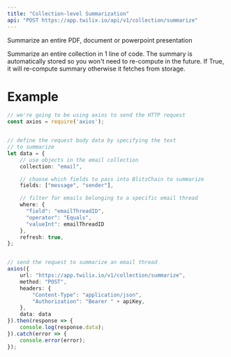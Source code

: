 ```yaml
---
title: "Collection-level Summarization"
api: "POST https://app.twilix.io/api/v1/collection/summarize"
---
```


Summarize an entire PDF, document or powerpoint presentation


<Snippet file="installation.mdx" />
Summarize an entire collection in 1 line of code. The summary is automatically stored so you won't need to re-compute in the 
future.

<Snippet file="param-collection.mdx" />
<Snippet file="param-fields.mdx" />
<Snippet file="param-where.mdx" />
<ParamField body="refresh" type="boolean">
  If True, it will re-compute summary otherwise it fetches from storage.
</ParamField>

<Snippet file="header-application-type.mdx" />


# Example
```typescript collection-summarization.ts
// we're going to be using axios to send the HTTP request
const axios = require('axios');


// define the request body data by specifying the text
// to summarize
let data = {
    // use objects in the email collection
    collection: "email",

    // choose which fields to pass into BlitzChain to summarize
    fields: ["message", "sender"],

    // filter for emails belonging to a specific email thread
    where: {
      "field": "emailThreadID",
      "operator": "Equals",
      "valueInt": emailThreadID
    },
    refresh: true,
};


// send the request to summarize an email thread
axios({
    url: "https://app.twilix.io/v1/collection/summarize",
    method: "POST",
    headers: {
        "Content-Type": "application/json",
        "Authorization": "Bearer " + apiKey,
    },
    data: data
}).then(response => {
    console.log(response.data);
}).catch(error => {
    console.error(error);
});


```